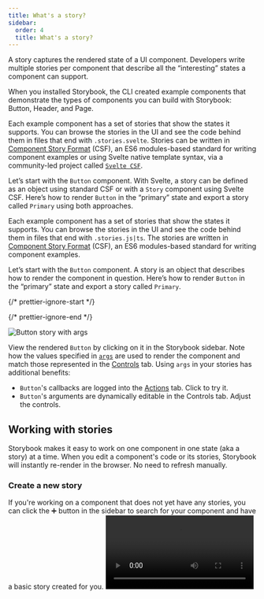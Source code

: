```yaml
---
title: What's a story?
sidebar:
  order: 4
  title: What's a story?
---
```


A story captures the rendered state of a UI component. Developers write multiple stories per component that describe all the “interesting” states a component can support.

When you installed Storybook, the CLI created example components that demonstrate the types of components you can build with Storybook: Button, Header, and Page.

<If renderer="svelte">

  Each example component has a set of stories that show the states it supports. You can browse the stories in the UI and see the code behind them in files that end with `.stories.svelte`. Stories can be written in [Component Story Format](../api/csf.mdx) (CSF), an ES6 modules-based standard for writing component examples or using Svelte native template syntax, via a community-led project called [`Svelte CSF`](https://storybook.js.org/addons/@storybook/addon-svelte-csf).

  Let’s start with the `Button` component. With Svelte, a story can be defined as an object using standard CSF or with a `Story` component using Svelte CSF. Here’s how to render `Button` in the “primary” state and export a story called `Primary` using both approaches.

</If>

<If notRenderer="svelte">
  
  Each example component has a set of stories that show the states it supports. You can browse the stories in the UI and see the code behind them in files that end with `.stories.js|ts`. The stories are written in [Component Story Format](../api/csf.mdx) (CSF), an ES6 modules-based standard for writing component examples.

  Let’s start with the `Button` component. A story is an object that describes how to render the component in question. Here’s how to render `Button` in the “primary” state and export a story called `Primary`.

</If>

{/* prettier-ignore-start */}

<CodeSnippets path="button-story-with-args.md" />

{/* prettier-ignore-end */}

![Button story with args](../_assets/get-started/example-button-args.png)

View the rendered `Button` by clicking on it in the Storybook sidebar. Note how the values specified in [`args`](../writing-stories/args.mdx) are used to render the component and match those represented in the [Controls](../essentials/controls.mdx) tab. Using `args` in your stories has additional benefits:

* `Button`'s callbacks are logged into the [Actions](../essentials/actions.mdx) tab. Click to try it.
* `Button`'s arguments are dynamically editable in the Controls tab. Adjust the controls.

## Working with stories

Storybook makes it easy to work on one component in one state (aka a story) at a time. When you edit a component's code or its stories, Storybook will instantly re-render in the browser. No need to refresh manually.

### Create a new story

<If renderer="react">
  If you're working on a component that does not yet have any stories, you can click the ➕ button in the sidebar to search for your component and have a basic story created for you.

  <Video src="../_assets/get-started/new-component-story-from-plus-button-optimized.mp4" />

  You can also create a story file for your new story. We recommend copy/pasting an existing story file next to the component source file, then adjusting it for your component.
</If>

<If renderer="svelte">

  <Callout variant="info">

    This feature is not supported with the Svelte template syntax story format. To opt-in to this feature with Svelte, you must use Storybook's [Component Story Format](../api/csf.mdx).
    
  </Callout>
  
</If>

<If notRenderer="react">
  If you're working on a component that does not yet have any stories, you can create a story file for your component with a new story. We recommend copy/pasting an existing story file next to the component source file, then adjusting it for your component.
</If>

<Video src="../_assets/get-started/new-component-story-in-code-optimized.mp4" />

If you're working on a component that already has other stories, you can use the [Controls addon](../essentials/controls.mdx) to adjust the value of a control and then save those changes as a new story.

<Video src="../_assets/get-started/new-story-from-controls-optimized.mp4" />

Or, if you prefer, edit the story file's code to add a new named export for your story:

<Video src="../_assets/get-started/new-story-in-code-optimized.mp4" />

### Edit a story

Using the [Controls addon](../essentials/controls.mdx), update a control's value for a story. You can then save the changes to the story and the story file's code will be updated for you.

<Video src="../_assets/get-started/edit-story-from-controls-optimized.mp4" />

Of course, you can always update the story's code directly too:

<Video src="../_assets/get-started/edit-story-in-code-optimized.mp4" />

Stories are also helpful for checking that UI continues to look correct as you make changes. The `Button` component has four stories that show it in different use cases. View those stories now to confirm that your change to `Primary` didn’t introduce unintentional bugs in the other stories.

<Video src="../_assets/get-started/example-button-browse-stories-optimized.mp4" />

Checking component’s stories as you develop helps prevent accidental regressions. [Tools that integrate with Storybook can automate this](../writing-tests/index.mdx) for you.

Now that we’ve seen the basic anatomy of a story let’s see how we use Storybook’s UI to develop stories.
